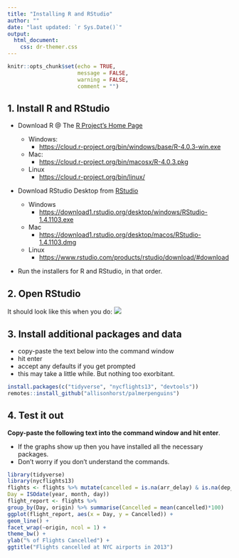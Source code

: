 ```yaml
---
title: "Installing R and RStudio"
author: ""
date: "last updated: `r Sys.Date()`"
output: 
  html_document:
    css: dr-themer.css
---
```


```r
knitr::opts_chunk$set(echo = TRUE, 
                      message = FALSE,
                      warning = FALSE,
                      comment = "")
```



## 1. Install R and RStudio

  * Download R @ The [R Project’s Home Page](https://cloud.r-project.org/)
    
    * Windows: 
      * [https://cloud.r-project.org/bin/windows/base/R-4.0.3-win.exe](https://cloud.r-project.org/bin/windows/base/R-4.0.3-win.exe)
    
    * Mac: 
      * [https://cloud.r-project.org/bin/macosx/R-4.0.3.pkg](https://cloud.r-project.org/bin/macosx/R-4.0.3.pkg)
    * Linux
      * [https://cloud.r-project.org/bin/linux/](https://cloud.r-project.org/bin/linux/)
    
  * Download RStudio Desktop from [RStudio](https://www.rstudio.com/products/rstudio/download/#download)
    * Windows
      * [https://download1.rstudio.org/desktop/windows/RStudio-1.4.1103.exe](https://download1.rstudio.org/desktop/windows/RStudio-1.4.1103.exe)
    * Mac
      * [https://download1.rstudio.org/desktop/macos/RStudio-1.4.1103.dmg](https://download1.rstudio.org/desktop/macos/RStudio-1.4.1103.dmg)
    * Linux
      * [https://www.rstudio.com/products/rstudio/download/#download](https://www.rstudio.com/products/rstudio/download/#download)
  
  * Run the installers for R and RStudio, in that order.
  
## 2. Open RStudio

It should look like this when you do:
![](RStudioScreen.png)

## 3. Install additional packages and data
  
  * copy-paste the text below into the command window 
  * hit enter
  * accept any defaults if you get prompted
  * this may take a little while. But nothing too exorbitant.
  
```r
install.packages(c("tidyverse", "nycflights13", "devtools"))
remotes::install_github("allisonhorst/palmerpenguins")
```

## 4. Test it out

**Copy-paste the following text into the command window and hit enter**. 

  * If the graphs show up then you have installed all the necessary packages.
  * Don't worry if you don't understand the commands. 


  
```r
library(tidyverse)
library(nycflights13)
flights <- flights %>% mutate(cancelled = is.na(arr_delay) & is.na(dep_delay),
Day = ISOdate(year, month, day))
flight_report <- flights %>%
group_by(Day, origin) %>% summarise(Cancelled = mean(cancelled)*100)
ggplot(flight_report, aes(x = Day, y = Cancelled)) +
geom_line() +
facet_wrap(~origin, ncol = 1) +
theme_bw() + 
ylab("% of Flights Cancelled") + 
ggtitle("Flights cancelled at NYC airports in 2013")

```



